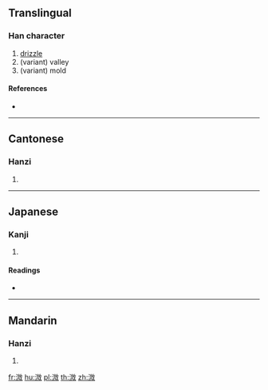 {{character info/new}}
==Translingual==

===Han character===
{{Han char|rn=85|rad=水|as=10|sn=13|four=38140|canj=EUNK,EUUK}}

# [[drizzle]]
# (variant) valley
# (variant) mold

====References====
* {{Han ref|kx=0640.140|dkj=17959|dj=1047.090|hdz=31699.060|uh=6EA6|ud=28326|bh=DE57|bd=56919}}

----

==Cantonese==

===Hanzi===
{{yue-hanzi|jyut=[[mei4]]|y=mei4}}

# {{defn|lang=yue|sort=水10}}

----

==Japanese==

===Kanji===
{{ja-kanji|grade=|rs=水10}}

# {{defn|lang=ja|sort=水10}}

====Readings====
* {{ja-readings|on=[[み]] (mi), [[び]] (bi)|kun=[[こさめ]] (kosame), [[たに]] (tani), [[かび]] (kabi)}}

----

==Mandarin==

===Hanzi===
{{cmn-hanzi|pin=[[qī]] ([[qi1]]), [[wēi]] ([[wei1]])|wg=ch'i<sup>1</sup>, wei<sup>1</sup>}}

# {{defn|lang=cmn|sort=水10}}

[[fr:溦]]
[[hu:溦]]
[[pl:溦]]
[[th:溦]]
[[zh:溦]]